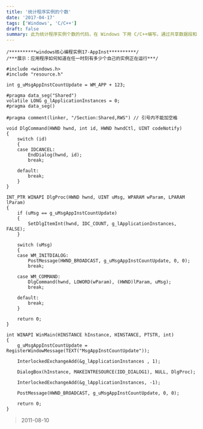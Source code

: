 ```yaml
---
title: '统计程序实例的个数'
date: '2017-04-17'
tags: ['Windows', 'C/C++']
draft: false
summary: 此为统计程序实例个数的代码，在 Windows 下用 C/C++编写。通过共享数据段和特定消息，实现应用程序知晓自身运行实例个数，在 WinMain 函数中进行相关操作和消息传递。  
---
```


```
/**********windows核心编程实例17-AppInst**********/
/***展示：应用程序如何知道在任一时刻有多少个自己的实例正在运行***/

#include <windows.h>
#include "resource.h"

int g_uMsgAppInstCountUpdate = WM_APP + 123;

#pragma data_seg("Shared")
volatile LONG g_lApplicationInstances = 0;
#pragma data_seg()

#pragma comment(linker, "/Section:Shared,RWS") // 引号内不能加空格

void DlgCommand(HWND hwnd, int id, HWND hwndCtl, UINT codeNotify)
{
	switch (id)
	{
	case IDCANCEL:
		EndDialog(hwnd, id);
		break;

	default:
		break;
	}
}

INT_PTR WINAPI DlgProc(HWND hwnd, UINT uMsg, WPARAM wParam, LPARAM lParam)
{
	if (uMsg == g_uMsgAppInstCountUpdate)
	{
		SetDlgItemInt(hwnd, IDC_COUNT, g_lApplicationInstances, FALSE);
	}

	switch (uMsg)
	{
	case WM_INITDIALOG:
		PostMessage(HWND_BROADCAST, g_uMsgAppInstCountUpdate, 0, 0);
		break;

	case WM_COMMAND:
		DlgCommand(hwnd, LOWORD(wParam), (HWND)lParam, uMsg);
		break;

	default:
		break;
	}

	return 0;
}

int WINAPI WinMain(HINSTANCE hInstance, HINSTANCE, PTSTR, int)
{
	g_uMsgAppInstCountUpdate = RegisterWindowMessage(TEXT("MsgAppInstCountUpdate"));
	
	InterlockedExchangeAdd(&g_lApplicationInstances , 1);
	
	DialogBox(hInstance, MAKEINTRESOURCE(IDD_DIALOG1), NULL, DlgProc);

	InterlockedExchangeAdd(&g_lApplicationInstances, -1);

	PostMessage(HWND_BROADCAST, g_uMsgAppInstCountUpdate, 0, 0);

	return 0;
}
```

> 2011-08-10